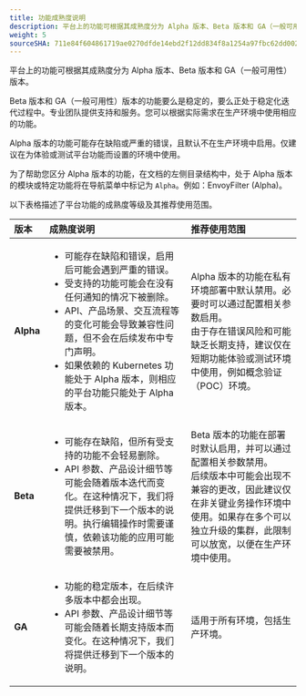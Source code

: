 ```yaml
---
title: 功能成熟度说明
description: 平台上的功能可根据其成熟度分为 Alpha 版本、Beta 版本和 GA（一般可用性）版本。
weight: 5
sourceSHA: 711e84f604861719ae0270dfde14ebd2f12dd834f8a1254a97fbc62dd00273a9
---
```


平台上的功能可根据其成熟度分为 Alpha 版本、Beta 版本和 GA（一般可用性）版本。

Beta 版本和 GA（一般可用性）版本的功能要么是稳定的，要么正处于稳定化迭代过程中。专业团队提供支持和服务。您可以根据实际需求在生产环境中使用相应的功能。

Alpha 版本的功能可能存在缺陷或严重的错误，且默认不在生产环境中启用。仅建议在为体验或测试平台功能而设置的环境中使用。

为了帮助您区分 Alpha 版本的功能，在文档的左侧目录结构中，处于 Alpha 版本的模块或特定功能将在导航菜单中标记为 `Alpha`。例如：EnvoyFilter (Alpha)。

以下表格描述了平台功能的成熟度等级及其推荐使用范围。

| 版本       | 成熟度说明                                                                                                                                                                                                                                                                                                                                                                                                                                                                           | 推荐使用范围                                                                                                                                                                                                                                                                                                                                                                                             |
| :-------- | :--------------------------------------------------------------------------------------------------------------------------------------------------------------------------------------------------------------------------------------------------------------------------------------------------------------------------------------------------------------------------------------------------------------------------------------------------------------------------------- | :------------------------------------------------------------------------------------------------------------------------------------------------------------------------------------------------------------------------------------------------------------------------------------------------------------------------------------------------------------------------------------------------------------ |
| **Alpha** | <ul><li>可能存在缺陷和错误，启用后可能会遇到严重的错误。</li><li>受支持的功能可能会在没有任何通知的情况下被删除。</li><li>API、产品场景、交互流程等的变化可能会导致兼容性问题，但不会在后续发布中专门声明。</li><li>如果依赖的 Kubernetes 功能处于 Alpha 版本，则相应的平台功能只能处于 Alpha 版本。</li></ul>                                         | Alpha 版本的功能在私有环境部署中默认禁用。必要时可以通过配置相关参数启用。<br />由于存在错误风险和可能缺乏长期支持，建议仅在短期功能体验或测试环境中使用，例如概念验证（POC）环境。                                                                                |
| **Beta**  | <ul><li>可能存在缺陷，但所有受支持的功能不会轻易删除。</li><li>API 参数、产品设计细节等可能会随着版本迭代而变化。在这种情况下，我们将提供迁移到下一个版本的说明。执行编辑操作时需要谨慎，依赖该功能的应用可能需要被禁用。</li></ul>                                                                                           | Beta 版本的功能在部署时默认启用，并可以通过配置相关参数禁用。<br />后续版本中可能会出现不兼容的更改，因此建议仅在非关键业务操作环境中使用。如果存在多个可以独立升级的集群，此限制可以放宽，以便在生产环境中使用。                                                                               |
| **GA**    | <ul><li>功能的稳定版本，在后续许多版本中都会出现。</li><li>API 参数、产品设计细节等可能会随着长期支持版本而变化。在这种情况下，我们将提供迁移到下一个版本的说明。</li></ul>                                                                                                                                                                                                                                                | 适用于所有环境，包括生产环境。                                                                                                                                                                                                                                                                                                                                                                           |
